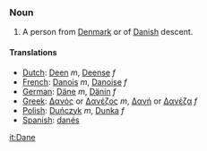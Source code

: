 ===Noun===
#A person from [[Denmark]] or of [[Danish]] descent.
====Translations====
*[[Dutch]]: [[Deen]] ''m'', [[Deense]] ''f''
*[[French]]: [[Danois]] ''m'', [[Danoise]] ''f''
*[[German]]: [[Däne]] ''m'', [[Dänin]] ''f''
*[[Greek]]: [[Δανός]] or [[Δανέζος]] ''m'', [[Δανή]] or [[Δανέζα]] ''f''
*[[Polish]]: [[Duńczyk]] ''m'', [[Dunka]] ''f''
*[[Spanish]]: [[danés]]

[[it:Dane]]